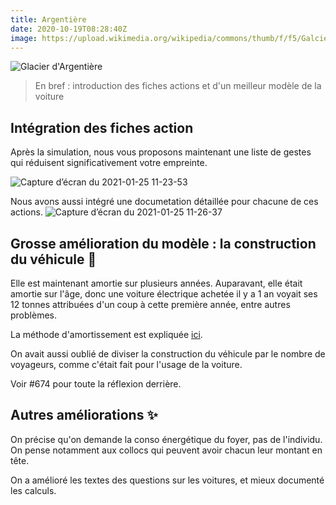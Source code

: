 ---
title: Argentière
date: 2020-10-19T08:28:40Z
image: https://upload.wikimedia.org/wikipedia/commons/thumb/f/f5/GalcierArgentiere7479.JPG/800px-GalcierArgentiere7479.JPG
---

![Glacier d'Argentière](https://upload.wikimedia.org/wikipedia/commons/thumb/f/f5/GalcierArgentiere7479.JPG/800px-GalcierArgentiere7479.JPG)

> En bref : introduction des fiches actions et d'un meilleur modèle de la voiture

## Intégration des fiches action

Après la simulation, nous vous proposons maintenant une liste de gestes qui réduisent significativement votre empreinte.

![Capture d’écran du 2021-01-25 11-23-53](https://user-images.githubusercontent.com/1177762/105693284-d2b9de80-5eff-11eb-8229-9c7dfd4f2a63.png)

Nous avons aussi intégré une documetation détaillée pour chacune de ces actions.
![Capture d’écran du 2021-01-25 11-26-37](https://user-images.githubusercontent.com/1177762/105693599-347a4880-5f00-11eb-94c2-51a179b8bd48.png)

## Grosse amélioration du modèle : la construction du véhicule 🚗

Elle est maintenant amortie sur plusieurs années. Auparavant, elle était amortie sur l'âge, donc une voiture électrique achetée il y a 1 an voyait ses 12 tonnes attribuées d'un coup à cette première année, entre autres problèmes.

La méthode d'amortissement est expliquée [ici](https://ecolab.ademe.fr/apps/climat/documentation/transport/voiture/amortissement-particulier).

On avait aussi oublié de diviser la construction du véhicule par le nombre de voyageurs, comme c'était fait pour l'usage de la voiture.

Voir #674 pour toute la réflexion derrière.

## Autres améliorations ✨

On précise qu'on demande la conso énergétique du foyer, pas de l'individu. On pense notamment aux collocs qui peuvent avoir chacun leur montant en tête.

On a amélioré les textes des questions sur les voitures, et mieux documenté les calculs.
